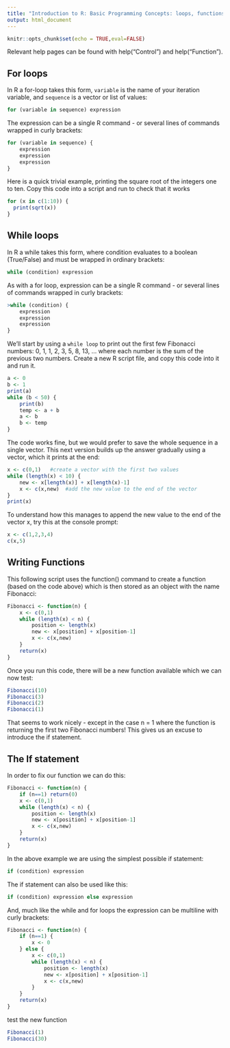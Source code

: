 ```yaml
---
title: "Introduction to R: Basic Programming Concepts: loops, functions, and conditionals"
output: html_document
---
```


```r
knitr::opts_chunk$set(echo = TRUE,eval=FALSE)
```

Relevant help pages can be found with help("Control") and help("Function").

## For loops
In R a for-loop takes this form,  `variable` is the name of your iteration variable, and `sequence` is a vector or list of values:
```r
for (variable in sequence) expression
```
The expression can be a single R command - or several lines of commands wrapped in curly brackets:

```r
for (variable in sequence) { 
    expression
    expression
    expression
}

```

Here is a quick trivial example, printing the square root of the integers one to ten. Copy this code into a script and run to check that it works
```r
for (x in c(1:10)) {
  print(sqrt(x))
}
```

## While loops
In R a while takes this form, where condition evaluates to a boolean (True/False) and must be wrapped in ordinary brackets:
```r
while (condition) expression
```

As with a for loop, expression can be a single R command - or several lines of commands wrapped in curly brackets:

```r
>while (condition) {
    expression
    expression
    expression
}
```

We'll start by using a `while loop` to print out the first few Fibonacci numbers: 0, 1, 1, 2, 3, 5, 8, 13, ... where each number is the sum of the previous two numbers. Create a new R script file, and copy this code into it and run it. 
```r
a <- 0
b <- 1
print(a)
while (b < 50) {
    print(b)
    temp <- a + b
    a <- b
    b <- temp
}
```

The code works fine, but we would prefer to save the whole sequence in a single vector. This next version builds up the answer gradually using a vector, which it prints at the end:
```r
x <- c(0,1)   #create a vector with the first two values
while (length(x) < 10) {
    new <- x[length(x)] + x[length(x)-1]
    x <- c(x,new)  #add the new value to the end of the vector
}
print(x)

```


To understand how this manages to append the new value to the end of the vector x, try this at the console prompt:
```r
x <- c(1,2,3,4)
c(x,5)
```


## Writing Functions
This following script uses the function() command to create a function (based on the code above) which is then stored as an object with the name Fibonacci:
```r

Fibonacci <- function(n) {
    x <- c(0,1)
    while (length(x) < n) {
        position <- length(x)
        new <- x[position] + x[position-1]
        x <- c(x,new)
    }
    return(x)
}
```

Once you run this code, there will be a new function available which we can now test:
```r
Fibonacci(10)
Fibonacci(3)
Fibonacci(2)
Fibonacci(1)
```


That seems to work nicely - except in the case n = 1 where the function is returning the first two Fibonacci numbers! This gives us an excuse to introduce the if statement.

##  The If statement
In order to fix our function we can do this:
```r
Fibonacci <- function(n) {
    if (n==1) return(0)
    x <- c(0,1)
    while (length(x) < n) {
        position <- length(x)
        new <- x[position] + x[position-1]
        x <- c(x,new)
    }
    return(x)
}
```


In the above example we are using the simplest possible if statement:
```r
if (condition) expression
```

The if statement can also be used like this:
```r
if (condition) expression else expression
```

And, much like the while and for loops the expression can be multiline with curly brackets:

```r
Fibonacci <- function(n) {
    if (n==1) {
        x <- 0
    } else {
        x <- c(0,1)
        while (length(x) < n) {
            position <- length(x)
            new <- x[position] + x[position-1]
            x <- c(x,new)
        }
    }
    return(x)
}
```

test the new function

```r
Fibonacci(1)
Fibonacci(30)
```

